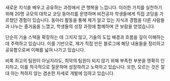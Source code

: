 새로운 지식을 배우고 공유하는 과정에서 큰 행복을 느낍니다. 이러한 가치를 실천하기 위해 20명 규모의 대학교 코딩 동아리를 운영하며 비전공자 학생들에게 직접 코딩을 가르쳤던 경험이 있습니다. 동아리 활동을 통해 제가 알고 있는 지식과 경험을 다른 사람들과 나누는 즐거움을 느꼈고, 학생들의 성장 과정에 함께하며 큰 보람을 얻었습니다.

단순히 기술 스택을 확장하는 데 그치지 않고, 기술의 도입 배경과 흐름을 깊이 이해하는 데 주력하고 있습니다. 이를 기반으로, 제가 직접 만든 블로그에 해당 내용들을 정리하고 공유함으로써 이해를 넓혀 나가고 있습니다.

비록 최고의 팀원이 아닐지라도, 최악의 팀원이 되지 않기 위해 부족한 부분을 명확히 인지하고, 이를 적극적으로 질문하며 성장하려고 노력하고 있습니다. 또한, 모르는 것은 절대 아는 척하지 않는 겸손한 자세로 개발에 임하고 있습니다.
